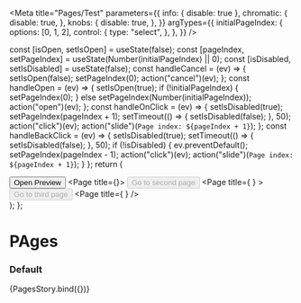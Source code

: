 

<Meta
  title="Pages/Test"
  parameters={{
    info: { disable: true },
    chromatic: {
      disable: true,
    },
    knobs: {
      disable: true,
    },
  }}
  argTypes={{
    initialPageIndex: {
      options: [0, 1, 2],
      control: {
        type: "select",
      },
    },
  }}
/>

  const [isOpen, setIsOpen] = useState(false);
  const [pageIndex, setPageIndex] = useState(Number(initialPageIndex) || 0);
  const [isDisabled, setIsDisabled] = useState(false);
  const handleCancel = (ev) => {
    setIsOpen(false);
    setPageIndex(0);
    action("cancel")(ev);
  };
  const handleOpen = (ev) => {
    setIsOpen(true);
    if (!initialPageIndex) {
      setPageIndex(0);
    } else setPageIndex(Number(initialPageIndex));
    action("open")(ev);
  };
  const handleOnClick = (ev) => {
    setIsDisabled(true);
    setPageIndex(pageIndex + 1);
    setTimeout(() => {
      setIsDisabled(false);
    }, 50);
    action("click")(ev);
    action("slide")(`Page index: ${pageIndex + 1}`);
  };
  const handleBackClick = (ev) => {
    setIsDisabled(true);
    setTimeout(() => {
      setIsDisabled(false);
    }, 50);
    if (!isDisabled) {
      ev.preventDefault();
      setPageIndex(pageIndex - 1);
      action("click")(ev);
      action("slide")(`Page index: ${pageIndex + 1}`);
    }
  };
  return (
    <div>
      <Button onClick={handleOpen}>Open Preview</Button>
      <DialogFullScreen pagesStyling open={isOpen} onCancel={handleCancel}>
        <Pages initialPageIndex={initialPageIndex} pageIndex={pageIndex}>
          <Page title={<Heading title="My First Page" divider={false} />}>
            <Button onClick={handleOnClick} disabled={isDisabled}>
              Go to second page
            </Button>
          </Page>
          <Page
            title={
              <Heading
                title="My Second Page"
                backLink={handleBackClick}
                divider={false}
              />
            }
          >
            <Button onClick={handleOnClick} disabled={isDisabled}>
              Go to third page
            </Button>
          </Page>
          <Page
            title={
              <Heading
                title="My Third Page"
                backLink={handleBackClick}
                divider={false}
              />
            }
          />
        </Pages>
      </DialogFullScreen>
    </div>
  );
};

# PAges

### Default

<Preview>
  <Story
    name="default"
    args={{
      initialPageIndex: 0,
    }}
  >
    {PagesStory.bind({})}
  </Story>
</Preview>
